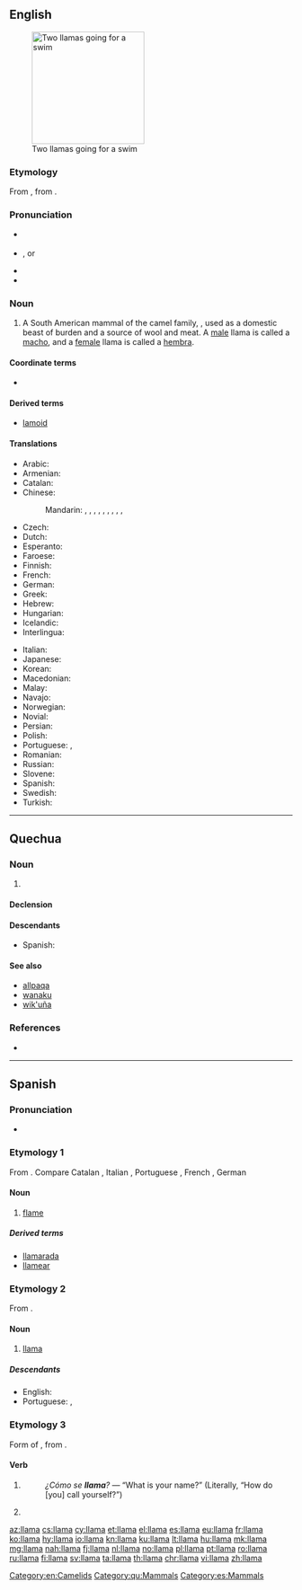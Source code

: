==English==
{{wikipedia}}
[[Image:Two llamas going for a swim.jpg|thumb|200px|Two llamas going for a swim]]

===Etymology===
From {{etyl|es|en}} {{term|llama|lang=es}}, from {{etyl|qu|en}} {{m|qu|llama}}.

===Pronunciation===
* {{a|UK}} {{IPA|/ˈlɑː.mə/|lang=en}}
* {{a|US}} {{IPA|/ˈlɑmə/|lang=en}}, or {{qualifier|rare, foreign}} {{IPA|/ˈjɑmə/|lang=en}}
* {{rhymes|ɑːmə|lang=en}}
* {{homophones|lang=en|lama}}

===Noun===
{{en-noun}}

# {{context|zoology|lang=en}} A South American mammal of the camel family, {{taxlink|Lama glama|species|noshow=1}}, used as a domestic beast of burden and a source of wool and meat. A [[male]] llama is called a [[macho]], and a [[female]] llama is called a [[hembra]]. 

====Coordinate terms====
* {{list:camelids/en}}

====Derived terms====
* [[lamoid]]

====Translations====
{{trans-top|South Americal mammal of the camel family, ''Llama glama''}}
* Arabic: {{t|ar|لاما|f|tr=lāma}}
* Armenian: {{t|hy|լամա|tr=lama}}
* Catalan: {{t|ca|llama|f}}
* Chinese: 
*: Mandarin: {{t|cmn|大羊駝|sc=Hani}}, {{t|cmn|大羊驼|tr=dàyángtuo|sc=Hani}}, {{t|cmn|駱馬|sc=Hani}}, {{t+|cmn|骆马|tr=luòmǎ|sc=Hani}}, {{t|cmn|駝羊|sc=Hani}}, {{t+|cmn|驼羊|tr=tuóyáng|sc=Hani}}, {{t|cmn|無峰駱駝|sc=Hani}}, {{t|cmn|无峰骆驼|tr=wúfēngluòtuo|sc=Hani}}, {{t|cmn|家羊駝|sc=Hani}}, {{t|cmn|家羊驼|tr=jiāyángtuo|sc=Hani}}
* Czech: {{t+|cs|lama|f}}
* Dutch: {{t+|nl|lama|m}}
* Esperanto: {{t|eo|lamo}}
* Faroese: {{t|fo|lama|f}}
* Finnish: {{t+|fi|laama}}
* French: {{t+|fr|lama|m}}
* German: {{t+|de|Lama|n}}
* Greek: {{t+|el|λάμα|f|tr=láma|sc=Grek}}
* Hebrew: {{t+|he|לָמָּה|f|tr=lama|sc=Hebr}}
* Hungarian: {{t+|hu|láma}}
* Icelandic: {{t|is|lamadýr|n}}
* Interlingua: {{t|ia|llama}}
{{trans-mid}}
* Italian: {{t+|it|lama|m}}
* Japanese: {{t|ja|ラマ|tr=rama|sc=Jpan}}
* Korean: {{t+|ko|라마|sc=Kore}}
* Macedonian: {{t|mk|лама|f|tr=láma}}
* Malay: {{t|ms|llama}}
* Navajo: {{t|nv|Shádiʼááhdę́ę́ʼ tłʼízí}}
* Norwegian: {{t+|no|llama}}
* Novial: {{t|nov|lama}}
* Persian: {{t|fa|شتر بیکوهان|tr=šotor-e bikohan}}
* Polish: {{t+|pl|lama|f}}
* Portuguese: {{qualifier|Brazil}} {{t+|pt|lhama|f}}, {{qualifier|Portugal}} {{t+|pt|lama|m}}
* Romanian: {{t+|ro|lamă|f}}
* Russian: {{t+|ru|лама|f|tr=láma}}
* Slovene: {{t+|sl|lama|f}}
* Spanish: {{t+|es|llama|f}}
* Swedish: {{t+|sv|lama|c}}
* Turkish: {{t+|tr|lama}}
{{trans-bottom}}

[[Category:en:Camelids]]

----

==Quechua==

===Noun===
{{head|qu|noun}}

# {{l/en|llama}} {{gloss|{{taxlink|Lama glama|species|noshow=1}}, a camelid used as a beast of burden in the Andes}}

====Declension====
{{qu-noun-v}}{{qu-poss-v}}

====Descendants====
* Spanish: {{l/es|llama}}

====See also====
* [[allpaqa]]
* [[wanaku]]
* [[wik'uña]]

===References===
* {{R:Diccionario AMLQ|page=89}}

[[Category:qu:Mammals]]

----

==Spanish==

===Pronunciation===
* {{IPA|/ˈʎama/|lang=es}}

===Etymology 1===
From {{etyl|la|es}} {{term|flamma|lang=la}}. Compare Catalan {{term|flama|lang=ca}}, Italian {{term|fiamma|lang=it}}, Portuguese {{term|chama|lang=pt}}, French {{term|flamme|lang=fr}}, German {{term|Flamme|lang=de}}

====Noun====
{{es-noun|f}}

# [[flame]]

=====Derived terms=====
* [[llamarada]]
* [[llamear]]

===Etymology 2===
From {{etyl|qu|es}} {{m|qu|llama}}.

====Noun====
{{es-noun|f}}

# [[#English|llama]] {{gloss|mammal}}

=====Descendants=====
* English: {{l/en|llama}}
* Portuguese: {{l/pt|lhama}}, {{l/pt|lama}}

===Etymology 3===
Form of {{term|llamar|lang=es}}, from {{etyl|la|es}} {{term|clamo|clamāre|cry out|lang=la}}.

====Verb====
{{es-verb-form|llamar}}

# {{es-verb form of|person=third-person|number=singular|tense=present|mood=indicative|ending=ar|llamar}}
#: ''¿Cómo se '''llama'''?'' — “What is your name?” (Literally, “How do [you] call yourself?”)
# {{es-verb form of|formal=no|person=second-person|number=singular|sense=affirmative|mood=imperative|ending=ar|llamar}}

[[Category:es:Mammals]]

[[az:llama]]
[[cs:llama]]
[[cy:llama]]
[[et:llama]]
[[el:llama]]
[[es:llama]]
[[eu:llama]]
[[fr:llama]]
[[ko:llama]]
[[hy:llama]]
[[io:llama]]
[[kn:llama]]
[[ku:llama]]
[[lt:llama]]
[[hu:llama]]
[[mk:llama]]
[[mg:llama]]
[[nah:llama]]
[[fj:llama]]
[[nl:llama]]
[[no:llama]]
[[pl:llama]]
[[pt:llama]]
[[ro:llama]]
[[ru:llama]]
[[fi:llama]]
[[sv:llama]]
[[ta:llama]]
[[th:llama]]
[[chr:llama]]
[[vi:llama]]
[[zh:llama]]